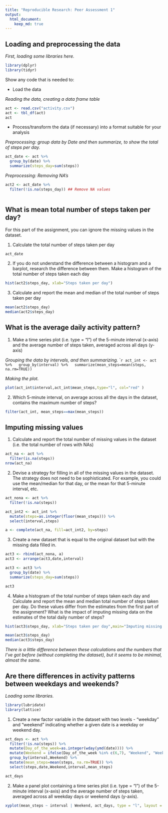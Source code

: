 ```yaml
---
title: "Reproducible Research: Peer Assessment 1"
output: 
  html_document:
    keep_md: true
---
```



## Loading and preprocessing the data

*First, loading some libraries here.*
```r
library(dplyr)
library(tidyr)

```
Show any code that is needed to:

* Load the data

*Reading the data, creating a data frame table*
```r
act <- read.csv("activity.csv")
act <- tbl_df(act)
act

```

* Process/transform the data (if necessary) into a format suitable for your analysis

*Preprocessing: group data by Date and then summarize, to show the total of steps per day.*
```r
act_date <- act %>%
  group_by(date) %>%
  summarize(steps_day=sum(steps))

```

*Preprocessing: Removing NA's*
```r
act2 <- act_date %>%
  filter(!is.na(steps_day)) ## Remove NA values
 
```

## What is mean total number of steps taken per day?

For this part of the assignment, you can ignore the missing values in the dataset.

1. Calculate the total number of steps taken per day
```r
act_date
```

2. If you do not understand the difference between a histogram and a barplot, research the difference between them. Make a histogram of the total number of steps taken each day

```r
hist(act2$steps_day, xlab="Steps taken per day")
```

3. Calculate and report the mean and median of the total number of steps taken per day

```r
mean(act2$steps_day)
median(act2$steps_day)
```


## What is the average daily activity pattern?

1. Make a time series plot (i.e. type = "l") of the 5-minute interval (x-axis) and the average number of steps taken, averaged across all days (y-axis)

*Grouping the data by intervals, and then summarizing.*
````r
act_int <- act %>%
  group_by(interval) %>%
  summarize(mean_steps=mean(steps, na.rm=TRUE))
```

*Making the plot.*
```r
plot(act_int$interval,act_int$mean_steps,type="l", col="red" )
```

2. Which 5-minute interval, on average across all the days in the dataset, contains the maximum number of steps?
  
```r
filter(act_int, mean_steps==max(mean_steps))
```


## Imputing missing values


1. Calculate and report the total number of missing values in the dataset (i.e. the total number of rows with NAs)

```r
act_na <- act %>%
  filter(is.na(steps))
nrow(act_na)
```

2. Devise a strategy for filling in all of the missing values in the dataset. The strategy does not need to be sophisticated. For example, you could use the mean/median for that day, or the mean for that 5-minute interval, etc.

```r

act_nona <- act %>%
  filter(!is.na(steps))

act_int2 <- act_int %>%
  mutate(steps=as.integer(floor(mean_steps))) %>%
  select(interval,steps)

a <- complete(act_na, fill=act_int2, by=steps)

```

3. Create a new dataset that is equal to the original dataset but with the missing data filled in.

```r
act3 <- rbind(act_nona, a)
act3 <- arrange(act3,date,interval)

act3 <- act3 %>%
  group_by(date) %>%
  summarize(steps_day=sum(steps))

act3

```

4. Make a histogram of the total number of steps taken each day and Calculate and report the mean and median total number of steps taken per day. Do these values differ from the estimates from the first part of the assignment? What is the impact of imputing missing data on the estimates of the total daily number of steps?

```r
hist(act3$steps_day, xlab="Steps taken per day",main="Imputing missing values")
```

```r
mean(act3$steps_day)
median(act3$steps_day)
```
*There is a little difference between these calculations and the numbers that I've got before (without completing the dataset), but it seems to be minimal, almost the same.*

## Are there differences in activity patterns between weekdays and weekends?

*Loading some libraries.*
```r
library(lubridate)
library(lattice)

```

1. Create a new factor variable in the dataset with two levels - "weekday" and "weekend" indicating whether a given date is a weekday or weekend day.

```r
act_days <- act %>%
  filter(!is.na(steps)) %>%
  mutate(Day_of_the_week=as.integer(wday(ymd(date)))) %>%
  mutate(Weekend = ifelse(Day_of_the_week %in% c(6,7), "Weekend", "Weekday"))%>%
  group_by(interval,Weekend) %>%
  mutate(mean_steps=mean(steps, na.rm=TRUE)) %>%
  select(steps,date,Weekend,interval,mean_steps)

act_days
```

2. Make a panel plot containing a time series plot (i.e. type = "l") of the 5-minute interval (x-axis) and the average number of steps taken, averaged across all weekday days or weekend days (y-axis). 
```r

xyplot(mean_steps ~ interval | Weekend, act_days, type = "l", layout = c(1, 2), xlab = "Interval", ylab = "Number of steps")
```
